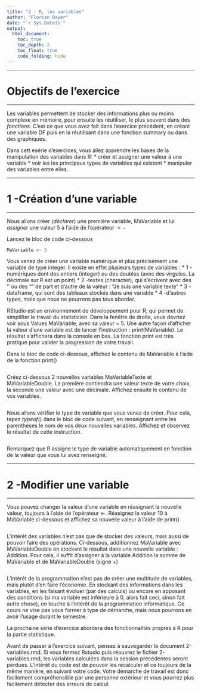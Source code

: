 ---
title: "2 : R, les variables"
author: "Florian Bayer"
date: "`r Sys.Date()`"
output:
  html_document:
    toc: true
    toc_depth: 2
    toc_float: true
    code_folding: hide
---

*************************
# Objectifs de l'exercice
*************************

Les variables permettent de stocker des informations plus ou moins complexe en mémoire, pour ensuite les réutiliser, le plus souvent dans des $fonctions$. C'est ce que vous avez fait dans l'exercice précédent, en créant une variable DF puis en la réutilisant dans une fonction summary ou dans des graphiques.

Dans cett esérie d'exercices, vous allez apprendre les bases de la manipulation des variables dans R: 
* créer et assigner une valeur à une variable
* voir les les principaux types de variables qui existent
* manipuler des variables entre elles.

****************************
# 1 -Création d'une variable
****************************

Nous allons créer ($déclarer$) une première variable, MaVariable et lui $assigner$ une valeur 5 à l'aide de l'opérateur $<-$

Lancez le bloc de code ci-dessous
```{r exercice_2.1}
MaVariable <- 5
```

Vous venez de créer une variable numérique et plus précisément une variable de type integer. Il existe en effet plusieurs types de variables :
  * 1 -numériques dont des entiers (integer) ou des doubles (avec des virgules. La décimale sur R est un point)
  * 2 -textes (character), qui s'écrivent avec des '' ou des "" de part et d'autre de la valeur : "Je suis une variable texte"
  * 3 -dataframe, qui sont des tableaux stockés dans une variable
  * 4 -d'autres types, mais que nous ne pourrons pas tous aborder.

RStudio est un environnement de développement pour R, qui permet de simplifier le travail du statisticien. Dans la fenêtre de droite, vous devriez voir sous Values MaVariable, avec sa valeur = 5. Une autre façon d'afficher la valeur d'une variable est de lancer l'instruction : print(MaVariable). Le résultat s'affichera dans la console en bas. La fonction print est très pratique pour valider la progression de votre travail.

Dans le bloc de code ci-dessous, affichez le contenu de MaVariable à l'aide de la fonction print()
```{r exercice_2.2}

```

Créez ci-dessous 2 nouvelles variables MaVariableTexte et MaVariableDouble. La première contiendra une valeur texte de votre choix, la seconde une valeur avec une décimale. Affichez ensuite le contenu de vos variables.
```{r exercice_2.3}

```

Nous allons vérifier le type de variable que vous venez de créer. Pour cela, tapez $typeof()$ dans le bloc de code suivant, en renseignant entre les parenthèses le nom de vos deux nouvelles variables. Affichez et observez le résultat de cette instruction. 
```{r exercice_2.4}

```
Remarquez que R assigne le type de variable automatiquement en fonction de la valeur que vous lui avez renseigné.

**************************
# 2 -Modifier une variable
**************************

Vous pouvez changer la valeur d'une variable en réasignant la nouvelle valeur, toujours à l'aide de l'opérateur <-. Réasignez la valeur 10 à MaVariable ci-dessous et affichez sa nouvelle valeur à l'aide de print()
```{r exercice_2.5}

```


L'intérêt des variables n'est pas que de stocker des valeurs, mais aussi de pouvoir faire des opérations. Ci-dessous, additionnez MaVariable avec MaVariableDouble en stockant le résultat dans une nouvelle variable : Addition. Pour cela, il suffit d'assigner à la variable Addition la somme de MaVariable et de MaVariableDouble (signe +)
```{r exercice_2.6}

```

L'intérêt de la programmation n'est pas de créer une multitude de variables, mais plutôt d'en faire l'économie. En stockant des informations dans les variables, en les faisant évoluer (par des calculs) ou encore en apposant des conditions (si ma variable est inférieure à 0, alors fait ceci, sinon fait autre chose), on touche à l'intérêt de la programmation informatique. Ce cours ne vise pas vous former à type de démarche, mais nous pourrons en avoir l'usage durant le semestre.

La prochaine série d'exercice abordera des fonctionnalités propres à R pour la partie statistique.

Avant de passer à l'exercice suivant, pensez à sauvegarder le document 2-variables.rmd. Si vous fermez Rstudio puis réouvrez le fichier 2-variables.rmd, les variables calculées dans la session précédentes seront perdues. L'intérêt du code est de pouvoir les recalculer et ce toujours de la même manière, en suivant votre code. Votre démarche de travail est donc facilement compréhensible par une personne extérieur et vous pourrez plus facilement détecter des erreurs de calcul.

